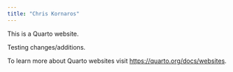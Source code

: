 ```yaml
---
title: "Chris Kornaros"
---
```


This is a Quarto website.

Testing changes/additions.

To learn more about Quarto websites visit <https://quarto.org/docs/websites>.
